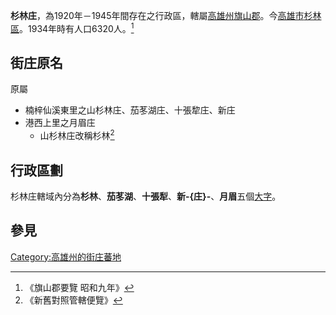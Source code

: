 {{noteTA
|1=zh-hans:庄; zh-hant:庄;
}}
'''杉林庄'''，為1920年－1945年間存在之行政區，轄屬[[高雄州|高雄州]][[旗山郡|旗山郡]]。今[[高雄市|高雄市]][[杉林區|杉林區]]。1934年時有人口6320人。<ref>《旗山郡要覽 昭和九年》</ref>

==街庄原名==
原屬
*楠梓仙溪東里之山杉林庄、茄苳湖庄、十張犂庄、新庄
*港西上里之月眉庄
**山杉林庄改稱杉林<ref>《新舊對照管轄便覽》</ref>

==行政區劃==
杉林庄轄域內分為'''杉林'''、'''茄苳湖'''、'''十張犁'''、'''新-{庄}-'''、'''月眉'''五個[[大字_(行政區劃)|大字]]。

== 參見 ==
{{reflist}}

{{高雄州}}
[[Category:高雄州的街庄蕃地|Category:高雄州的街庄蕃地]]